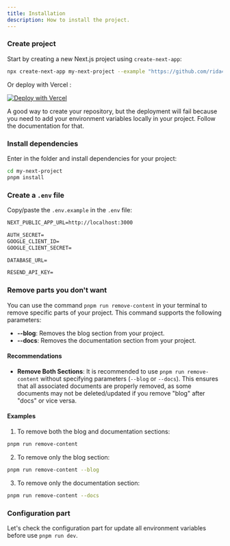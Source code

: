 ```yaml
---
title: Installation
description: How to install the project.
---
```


<Steps>

### Create project

Start by creating a new Next.js project using `create-next-app`:

```bash
npx create-next-app my-next-project --example "https://github.com/rida485/AuthKit"
```

Or deploy with Vercel :

[![Deploy with Vercel](https://vercel.com/button)](https://vercel.com/new/clone?repository-url=https%3A%2F%2Fgithub.com%2Fmickasmt%2Fnext-auth-roles-template)

<Callout type="warning" twClass="mt-4">
  A good way to create your repository, but the deployment will fail because you
  need to add your environment variables locally in your project. Follow the
  documentation for that.
</Callout>

### Install dependencies

Enter in the folder and install dependencies for your project:

```bash
cd my-next-project
pnpm install
```

### Create a `.env` file

Copy/paste the `.env.example` in the `.env` file:

```md title=".env"
NEXT_PUBLIC_APP_URL=http://localhost:3000

AUTH_SECRET=
GOOGLE_CLIENT_ID=
GOOGLE_CLIENT_SECRET=

DATABASE_URL=

RESEND_API_KEY=
```

### Remove parts you don't want

You can use the command `pnpm run remove-content` in your terminal to remove specific parts of your project. This command supports the following parameters:

- **--blog**: Removes the blog section from your project.
- **--docs**: Removes the documentation section from your project.

#### Recommendations

- **Remove Both Sections**: It is recommended to use `pnpm run remove-content` without specifying parameters (`--blog` or `--docs`). This ensures that all associated documents are properly removed, as some documents may not be deleted/updated if you remove "blog" after "docs" or vice versa.

#### Examples

1. To remove both the blog and documentation sections:

```bash
pnpm run remove-content
```

2. To remove only the blog section:

```bash
pnpm run remove-content --blog
```

3. To remove only the documentation section:

```bash
pnpm run remove-content --docs
```

### Configuration part

Let's check the configuration part for update all environment variables before use `pnpm run dev`.

</Steps>
